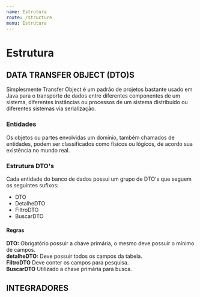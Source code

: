 ```yaml
---
name: Estrutura
route: /structure
menu: Estrutura
---
```


# Estrutura

## DATA TRANSFER OBJECT (DTO)S
Simplesmente Transfer Object é um padrão de projetos bastante usado em Java para o transporte de dados entre diferentes componentes de um sistema, diferentes instâncias ou processos de um sistema distribuído ou diferentes sistemas via serialização.

### Entidades
  Os objetos ou partes envolvidas um domínio, também chamados de entidades, podem ser classificados como físicos ou lógicos, de acordo sua existência no mundo real.

  ### Estrutura DTO's

  Cada entidade do banco de dados possui um grupo de DTO's que seguem os seguintes sufixos:

  * DTO
  * DetalheDTO
  * FiltroDTO
  * BuscarDTO

#### Regras
**DTO:** Obrigatório possuir a chave primária, o mesmo deve possuir o mínimo de campos. <br />
**detalheDTO:** Deve possuir todos os campos da tabela. <br />
**FiltroDTO** Deve conter os campos para pesquisa. <br />
**BuscarDTO** Utilizado a chave primária para busca.

## INTEGRADORES